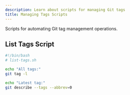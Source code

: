 ```yaml
---
description: Learn about scripts for managing Git tags
title: Managing Tags Scripts
---
```


Scripts for automating Git tag management operations.

## List Tags Script

```bash
#!/bin/bash
# list-tags.sh

echo "All tags:"
git tag -l

echo "Latest tag:"
git describe --tags --abbrev=0
```
